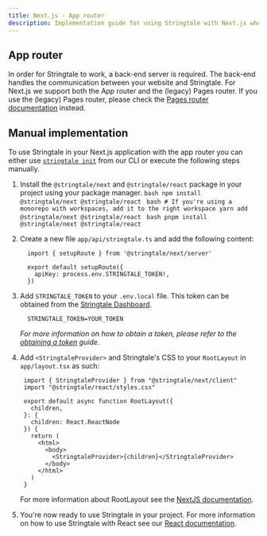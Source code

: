```yaml
---
title: Next.js - App router
description: Implementation guide for using Stringtale with Next.js when using the app router
---
```



## App router

In order for Stringtale to work, a back-end server is required. The back-end handles the communication between your website and Stringtale. For
Next.js we support both the App router and the (legacy) Pages router. If you use the (legacy) Pages router, please check the [Pages router documentation](/back-end/next-js-pages-router) instead.

## Manual implementation

To use Stringtale in your Next.js application with the app router you can either use [`stringtale init`](/reference/cli#init) from our CLI or
execute the following steps manually.

1. Install the `@stringtale/next` and `@stringtale/react` package in your project using your package manager.
   <Tabs>
     <TabItem label="npm">
       ```bash
         npm install @stringtale/next @stringtale/react
       ```
     </TabItem>
     <TabItem label="Yarn">
       ```bash
         # If you're using a monorepo with workspaces, add it to the right workspace
         yarn add @stringtale/next @stringtale/react
       ```
      </TabItem>
     <TabItem label="pnpm">
       ```bash
         pnpm install @stringtale/next @stringtale/react
       ```
      </TabItem>
   </Tabs>

2. Create a new file `app/api/stringtale.ts` and add the following content:

    ```tsx
      import { setupRoute } from '@stringtale/next/server'

      export default setupRoute({
        apiKey: process.env.STRINGTALE_TOKEN!,
      })
    ```
3. Add `STRINGTALE_TOKEN` to your `.env.local` file. This token can be obtained from the [Stringtale Dashboard](https://stringtale.com/app).
    ```
      STRINGTALE_TOKEN=YOUR_TOKEN
    ```
   _For more information on how to obtain a token, please refer to the [obtaining a token](/usage/obtaining-token) guide._
4. Add `<StringtaleProvider>` and Stringtale's CSS to your `RootLayout` in `app/layout.tsx` as such:

   ```tsx
    import { StringtaleProvider } from "@stringtale/next/client"
    import "@stringtale/react/styles.css"

    export default async function RootLayout({
      children,
    }: {
      children: React.ReactNode
    }) {
      return (
        <html>
          <body>
            <StringtaleProvider>{children}</StringtaleProvider>
          </body>
        </html>
      )
    }
    ```
    For more information about RootLayout see the [NextJS documentation](https://nextjs.org/docs/app/building-your-application/routing/pages-and-layouts#root-layout-required).
5. You're now ready to use Stringtale in your project. For more information on how to use Stringtale with React see our [React documentation](/front-end/react).
